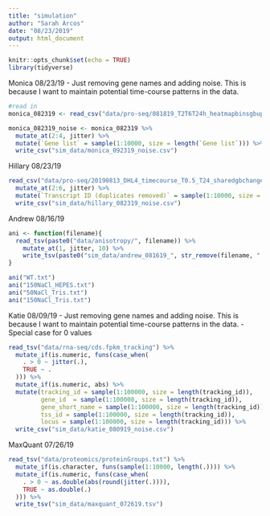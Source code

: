 ```yaml
---
title: "simulation"
author: "Sarah Arcos"
date: "08/23/2019"
output: html_document
---
```


```r
knitr::opts_chunk$set(echo = TRUE)
library(tidyverse)
```


Monica 08/23/19
 - Just removing gene names and adding noise. This is because I want to maintain potential time-course patterns in the data.
```r
#read in
monica_082319 <- read_csv("data/pro-seq/081819_T2T6T24h_heatmapbinsgbupdn_T24hsiglistcom.csv")

monica_082319_noise <- monica_082319 %>%
  mutate_at(2:4, jitter) %>%
  mutate(`Gene list` = sample(1:10000, size = length(`Gene list`))) %>%
  write_csv("sim_data/monica_092319_noise.csv")
```

Hillary 08/23/19
```r
read_csv("data/pro-seq/20190813_DHL4_timecourse_T0.5_T24_sharedgbchangeT0.5_T6_log2foldchange_hightohigh.csv") %>%
  mutate_at(2:6, jitter) %>%
  mutate(`Transcript ID (duplicates removed)` = sample(1:10000, size = length(`Transcript ID (duplicates removed)`))) %>%
  write_csv("sim_data/hillary_082319_noise.csv")
```

Andrew 08/16/19
```r
ani <- function(filename){
  read_tsv(paste0("data/anisotropy/", filename)) %>%
    mutate_at(1, jitter, 10) %>%
    write_tsv(paste0("sim_data/andrew_081619_", str_remove(filename, ".txt"), "_noise.tsv"))
}

ani("WT.txt")
ani("150NaCl_HEPES.txt")
ani("50NaCl_Tris.txt")
ani("150NaCl_Tris.txt")
```

Katie 08/09/19
 - Just removing gene names and adding noise. This is because I want to maintain potential time-course patterns in the data.
 - Special case for 0 values
```r
read_tsv("data/rna-seq/cds.fpkm_tracking") %>%
  mutate_if(is.numeric, funs(case_when(
    . > 0 ~ jitter(.),
    TRUE ~ .
  ))) %>%
  mutate_if(is.numeric, abs) %>%
  mutate(tracking_id = sample(1:100000, size = length(tracking_id)),
         gene_id  = sample(1:100000, size = length(tracking_id)),
         gene_short_name = sample(1:100000, size = length(tracking_id)),
         tss_id = sample(1:100000, size = length(tracking_id)),
         locus = sample(1:100000, size = length(tracking_id))) %>%
  write_csv("sim_data/katie_080919_noise.csv")
```

MaxQuant 07/26/19
```r
read_tsv("data/proteomics/proteinGroups.txt") %>%
  mutate_if(is.character, funs(sample(1:10000, length(.)))) %>%
  mutate_if(is.numeric, funs(case_when(
    . > 0 ~ as.double(abs(round(jitter(.)))),
    TRUE ~ as.double(.)
  ))) %>%
  write_tsv("sim_data/maxquant_072619.tsv")
```























